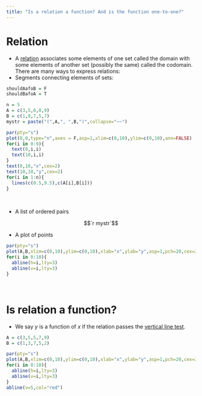 ```yaml
---
title: "Is a relation a function? And is the function one-to-one?"
---
```


# Relation

* A [relation](https://en.wikipedia.org/wiki/Binary_relation) associates some elements of one set called the domain with some elements of another set (possibly the same) called the codomain. There are many ways to express relations:
* Segments connecting elements of sets:
    
```r
shouldAafoB = F
shouldBafoA = T

n = 5
A = c(3,5,6,8,9)
B = c(1,9,7,5,7)
mystr = paste("(",A,", ",B,")",collapse="~~")

par(pty="s")
plot(0,0,type="n",axes = F,asp=1,xlim=c(0,10),ylim=c(0,10),ann=FALSE)
for(i in 0:9){
  text(0,i,i)
  text(10,i,i)
}
text(0,10,"x",cex=2)
text(10,10,"y",cex=2)
for(i in 1:n){
  lines(c(0.5,9.5),c(A[i],B[i]))
}
```
\

* A list of ordered pairs

$$`r mystr`$$

* A plot of points
    
```r
par(pty="s")
plot(A,B,xlim=c(0,10),ylim=c(0,10),xlab="x",ylab="y",asp=1,pch=20,cex=2)
for(i in 0:10){
  abline(h=i,lty=3)
  abline(v=i,lty=3)
}
```
\

# Is relation a function?

* We say $y$ is a function of $x$ if the relation passes the [vertical line test](https://en.wikipedia.org/wiki/Vertical_line_test).

```r

A = c(3,5,5,7,9)
B = c(1,3,7,5,2)

par(pty="s")
plot(A,B,xlim=c(0,10),ylim=c(0,10),xlab="x",ylab="y",asp=1,pch=20,cex=2,main="This relation FAILS the vertical line test.\nSo y is not a function of x.")
for(i in 0:10){
  abline(h=i,lty=3)
  abline(v=i,lty=3)
}
abline(v=5,col="red")
```
\






